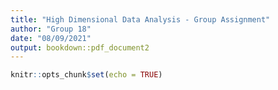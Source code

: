 ```yaml
---
title: "High Dimensional Data Analysis - Group Assignment"
author: "Group 18"
date: "08/09/2021"
output: bookdown::pdf_document2
---
```


```r
knitr::opts_chunk$set(echo = TRUE)
```

